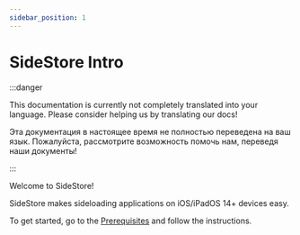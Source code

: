 ```yaml
---
sidebar_position: 1
---
```


# SideStore Intro

:::danger

This documentation is currently not completely translated into your language. Please consider helping us by translating our docs!

Эта документация в настоящее время не полностью переведена на ваш язык. Пожалуйста, рассмотрите возможность помочь нам, переведя наши документы!

:::


Welcome to SideStore!

SideStore makes sideloading applications on iOS/iPadOS 14+ devices easy.

To get started, go to the [Prerequisites](installation/prerequisites.mdx) and follow the instructions.
